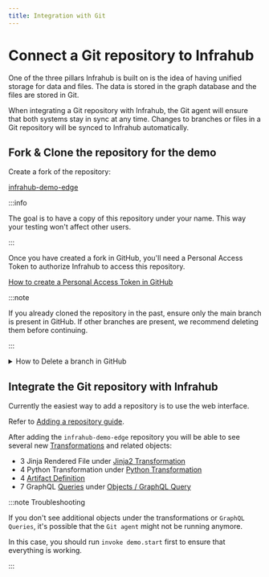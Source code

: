 ```yaml
---
title: Integration with Git
---
```


# Connect a Git repository to Infrahub

One of the three pillars Infrahub is built on is the idea of having unified storage for data and files. The data is stored in the graph database and the files are stored in Git.

When integrating a Git repository with Infrahub, the Git agent will ensure that both systems stay in sync at any time. Changes to branches or files in a Git repository will be synced to Infrahub automatically.

## Fork & Clone the repository for the demo

Create a fork of the repository:

[infrahub-demo-edge](https://github.com/opsmill/infrahub-demo-edge)

:::info

The goal is to have a copy of this repository under your name. This way your testing won't affect other users.

:::

Once you have created a fork in GitHub, you'll need a Personal Access Token to authorize Infrahub to access this repository.

[How to create a Personal Access Token in GitHub](/guides/repository#github-access-token)

:::note

If you already cloned the repository in the past, ensure only the main branch is present in GitHub. If other branches are present, we recommend deleting them before continuing.

:::

<details>
  <summary>How to Delete a branch in GitHub</summary>

  1. Select the name of the active branch in the top left corner (usually main)
  2. Select `View All Branches` at the bottom of the popup
  3. Delete all branches but the branch `main`, with the trash icon on the right of the screen

  ![View all Branches](../../media/github_view_all_branches.png)

</details>

## Integrate the Git repository with Infrahub

Currently the easiest way to add a repository is to use the web interface.

Refer to [Adding a repository guide](/guides/repository).

After adding the `infrahub-demo-edge` repository you will be able to see several new [Transformations](/topics/transformation) and related objects:

- 3 Jinja Rendered File under [Jinja2 Transformation](http://localhost:8000/objects/CoreTransformJinja2/)
- 4 Python Transformation under [Python Transformation](http://localhost:8000/objects/CoreTransformPython)
- 4 [Artifact Definition](http://localhost:8000/objects/CoreArtifactDefinition)
- 7 GraphQL [Queries](/topics/graphql) under [Objects / GraphQL Query](http://localhost:8000/objects/GraphQLQuery/)

:::note Troubleshooting

If you don't see additional objects under the transformations or `GraphQL Queries`, it's possible that the `Git agent` might not be running anymore.

In this case, you should run `invoke demo.start` first to ensure that everything is working.

:::
